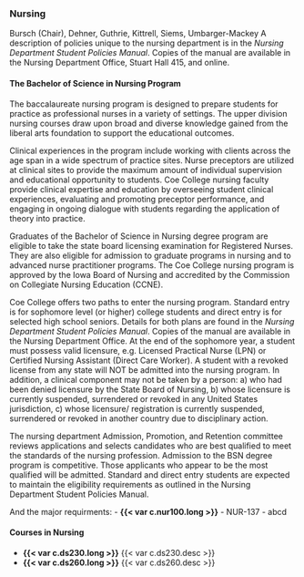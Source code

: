 ### Nursing

Bursch (Chair), Dehner, Guthrie, Kittrell, Siems, Umbarger-Mackey 
A description of policies unique to the nursing department is in the *Nursing Department Student Policies Manual*. Copies of the manual are available in the Nursing Department Office, Stuart Hall 415, and online.

#### The Bachelor of Science in Nursing Program

The baccalaureate nursing program is designed to prepare students for practice as professional nurses in a variety of settings. The upper division nursing courses draw upon broad and diverse knowledge gained from the liberal arts foundation to support the educational outcomes. 

Clinical experiences in the program include working with clients across the age span in a wide spectrum of practice sites. Nurse preceptors are utilized at clinical sites to provide the maximum amount of individual supervision and educational opportunity to students. Coe College nursing faculty provide clinical expertise and education by overseeing student clinical experiences, evaluating and promoting preceptor performance, and engaging in ongoing dialogue with students regarding the application of theory into practice. 

Graduates of the Bachelor of Science in Nursing degree program are eligible to take the state board licensing examination for Registered Nurses. They are also eligible for admission to graduate programs in nursing and to advanced nurse practitioner programs. The Coe College nursing program is approved by the Iowa Board of Nursing and accredited by the Commission on Collegiate Nursing Education (CCNE). 

Coe College offers two paths to enter the nursing program.  Standard entry is for sophomore level (or higher) college students and direct entry is for selected high school seniors.  Details for both plans are found in the *Nursing Department Student Policies Manual*.  Copies of the manual are available in the Nursing Department Office.  At the end of the sophomore year, a student must possess valid licensure, e.g. Licensed Practical Nurse (LPN) or Certified Nursing Assistant (Direct Care Worker).   A student with a revoked license from any state will NOT be admitted into the nursing program.  In addition, a clinical component may not be taken by a person: a) who had been denied licensure by the State Board of Nursing, b) whose licensure is currently suspended, surrendered or revoked in any United States jurisdiction, c) whose licensure/ registration is currently suspended, surrendered or revoked in another country due to disciplinary action.

The nursing department Admission, Promotion, and Retention committee reviews applications and selects candidates who are best qualified to meet the standards of the nursing profession. Admission to the BSN degree program is competitive. Those applicants who appear to be the most qualified will be admitted. Standard and direct entry students are expected to maintain the eligibility requirements as outlined in the Nursing Department Student Policies Manual. 

And the major requirments:
- **{{< var c.nur100.long >}}**
- NUR-137
- abcd

#### Courses in Nursing

- **{{< var c.ds230.long >}}**
  {{< var c.ds230.desc >}}  
- **{{< var c.ds260.long >}}**
  {{< var c.ds260.desc >}}



